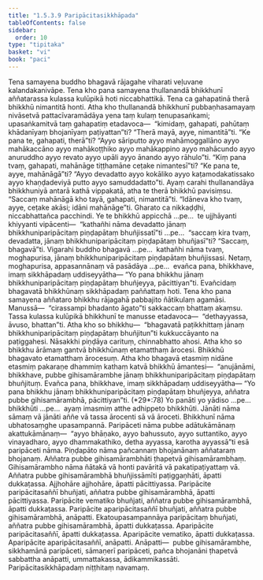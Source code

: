 ```yaml
---
title: "1.5.3.9 Paripācitasikkhāpada"
tableOfContents: false
sidebar:
  order: 10
type: "tipitaka"
basket: "vi"
book: "paci"
---
```



<DynamicBreadcrumb />

<Division number="192" book="paci" bookNo="2" page="91">

<Paragraph number="629" book="paci">
Tena samayena buddho bhagavā rājagahe viharati veḷuvane kalandakanivāpe. Tena kho pana samayena thullanandā bhikkhunī aññatarassa kulassa kulūpikā hoti niccabhattikā. Tena ca gahapatinā therā bhikkhū nimantitā honti. Atha kho thullanandā bhikkhunī pubbaṇhasamayaṃ nivāsetvā pattacīvaramādāya yena taṃ kulaṃ tenupasaṅkami; upasaṅkamitvā taṃ gahapatiṃ etadavoca—  “kimidaṃ, gahapati, pahūtaṃ khādanīyaṃ bhojanīyaṃ paṭiyattan”ti? “Therā mayā, ayye, nimantitā”ti. “Ke pana te, gahapati, therā”ti? “Ayyo sāriputto ayyo mahāmoggallāno ayyo mahākaccāno ayyo mahākoṭṭhiko ayyo mahākappino ayyo mahācundo ayyo anuruddho ayyo revato ayyo upāli ayyo ānando ayyo rāhulo”ti. “Kiṃ pana tvaṃ, gahapati, mahānāge tiṭṭhamāne ceṭake nimantesī”ti?
</Paragraph>

<Paragraph number="630" book="paci">
“Ke pana te, ayye, mahānāgā”ti? “Ayyo devadatto ayyo kokāliko ayyo kaṭamodakatissako ayyo khaṇḍadeviyā putto ayyo samuddadatto”ti. Ayaṃ carahi thullanandāya bhikkhuniyā antarā kathā vippakatā, atha te therā bhikkhū pavisiṃsu. “Saccaṃ mahānāgā kho tayā, gahapati, nimantitā”ti. “Idāneva kho tvaṃ, ayye, ceṭake akāsi; idāni mahānāge”ti. Gharato ca nikkaḍḍhi, niccabhattañca pacchindi.
</Paragraph>

<Paragraph number="631" book="paci">
Ye te bhikkhū appicchā …pe…  te ujjhāyanti khiyyanti vipācenti—  “kathañhi nāma devadatto jānaṃ bhikkhuniparipācitaṃ piṇḍapātaṃ bhuñjissatī”ti …pe…  “saccaṃ kira tvaṃ, devadatta, jānaṃ bhikkhuniparipācitaṃ piṇḍapātaṃ bhuñjasī”ti? “Saccaṃ, bhagavā”ti. Vigarahi buddho bhagavā …pe…  kathañhi nāma tvaṃ, moghapurisa, jānaṃ bhikkhuniparipācitaṃ piṇḍapātaṃ bhuñjissasi. Netaṃ, moghapurisa, appasannānaṃ vā pasādāya …pe…  evañca pana, bhikkhave, imaṃ sikkhāpadaṃ uddiseyyātha—
</Paragraph>

<Paragraph number="632" book="paci">
<Emphasis>“Yo pana bhikkhu jānaṃ bhikkhuniparipācitaṃ piṇḍapātaṃ bhuñjeyya, pācittiyan”</Emphasis>ti.
</Paragraph>

<Paragraph number="633" book="paci">
Evañcidaṃ bhagavatā bhikkhūnaṃ sikkhāpadaṃ paññattaṃ hoti.
</Paragraph>

</Division>
<Division number="193" book="paci" bookNo="2" page="92">

<Paragraph number="634" book="paci">
Tena kho pana samayena aññataro bhikkhu rājagahā pabbajito ñātikulaṃ agamāsi. Manussā—  “cirassampi bhadanto āgato”ti sakkaccaṃ bhattaṃ akaṃsu. Tassa kulassa kulūpikā bhikkhunī te manusse etadavoca—  “dethayyassa, āvuso, bhattan”ti. Atha kho so bhikkhu—  “bhagavatā paṭikkhittaṃ jānaṃ bhikkhuniparipācitaṃ piṇḍapātaṃ bhuñjitun”ti kukkuccāyanto na paṭiggahesi. Nāsakkhi piṇḍāya carituṃ, chinnabhatto ahosi. Atha kho so bhikkhu ārāmaṃ gantvā bhikkhūnaṃ etamatthaṃ ārocesi. Bhikkhū bhagavato etamatthaṃ ārocesuṃ.
</Paragraph>

<Paragraph number="635" book="paci">
Atha kho bhagavā etasmiṃ nidāne etasmiṃ pakaraṇe dhammiṃ kathaṃ katvā bhikkhū āmantesi—  “anujānāmi, bhikkhave, pubbe gihisamārambhe jānaṃ bhikkhuniparipācitaṃ piṇḍapātaṃ bhuñjituṃ. Evañca pana, bhikkhave, imaṃ sikkhāpadaṃ uddiseyyātha—
</Paragraph>

</Division>
<Division number="194" book="paci" bookNo="2" page="92">

<Paragraph number="636" book="paci">
<Emphasis>“Yo pana bhikkhu jānaṃ bhikkhuniparipācitaṃ piṇḍapātaṃ bhuñjeyya, aññatra pubbe gihisamārambhā, pācittiyan”</Emphasis>ti. (*29*:<Emphasis>78</Emphasis>)
</Paragraph>

</Division>
<Division number="195" book="paci" bookNo="2" page="92">

<Paragraph number="637" book="paci">
<Emphasis>Yo panā</Emphasis>ti yo yādiso …pe…  <Emphasis>bhikkhū</Emphasis>ti …pe…  ayaṃ imasmiṃ atthe adhippeto bhikkhūti.
</Paragraph>

<Paragraph number="638" book="paci">
<Emphasis>Jānāti</Emphasis> nāma sāmaṃ vā jānāti aññe vā tassa ārocenti sā vā āroceti.
</Paragraph>

<Paragraph number="639" book="paci">
<Emphasis>Bhikkhunī</Emphasis> nāma ubhatosaṃghe upasampannā.
</Paragraph>

<Paragraph number="640" book="paci">
<Emphasis>Paripāceti</Emphasis> nāma pubbe adātukāmānaṃ akattukāmānaṃ—  “ayyo bhāṇako, ayyo bahussuto, ayyo suttantiko, ayyo vinayadharo, ayyo dhammakathiko, detha ayyassa, karotha ayyassā”ti esā paripāceti nāma.
</Paragraph>

<Paragraph number="641" book="paci">
<Emphasis>Piṇḍapāto</Emphasis> nāma pañcannaṃ bhojanānaṃ aññataraṃ bhojanaṃ.
</Paragraph>

<Paragraph number="642" book="paci">
<Emphasis>Aññatra pubbe gihisamārambhā</Emphasis>ti ṭhapetvā gihisamārambhaṃ.
</Paragraph>

<Paragraph number="643" book="paci">
<Emphasis>Gihisamārambho</Emphasis> nāma ñātakā vā honti pavāritā vā pakatipaṭiyattaṃ vā.
</Paragraph>

<Paragraph number="644" book="paci">
Aññatra pubbe gihisamārambhā bhuñjissāmīti paṭiggaṇhāti, āpatti dukkaṭassa. Ajjhohāre ajjhohāre, āpatti pācittiyassa.
</Paragraph>

</Division>
<Division number="196" book="paci" bookNo="2" page="93">

<Paragraph number="645" book="paci">
Paripācite paripācitasaññī bhuñjati, aññatra pubbe gihisamārambhā, āpatti pācittiyassa. Paripācite vematiko bhuñjati, aññatra pubbe gihisamārambhā, āpatti dukkaṭassa. Paripācite aparipācitasaññī bhuñjati, aññatra pubbe gihisamārambhā, anāpatti. Ekatoupasampannāya paripācitaṃ bhuñjati, aññatra pubbe gihisamārambhā, āpatti dukkaṭassa. Aparipācite paripācitasaññī, āpatti dukkaṭassa. Aparipācite vematiko, āpatti dukkaṭassa. Aparipācite aparipācitasaññī, anāpatti.
</Paragraph>

</Division>
<Division number="197" book="paci" bookNo="2" page="93">

<Paragraph number="646" book="paci">
Anāpatti—  pubbe gihisamārambhe, sikkhamānā paripāceti, sāmaṇerī paripāceti, pañca bhojanāni ṭhapetvā sabbattha anāpatti, ummattakassa, ādikammikassāti.

</Paragraph>
</Division>

<Paragraph number="647" type="center" book="paci">
Paripācitasikkhāpadaṃ niṭṭhitaṃ navamaṃ.
</Paragraph>